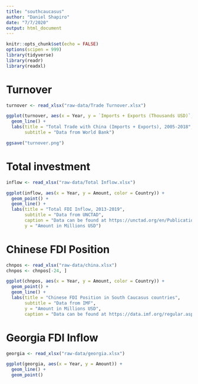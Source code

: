 ```yaml
---
title: "southcaucasus"
author: "Daniel Shapiro"
date: "7/7/2020"
output: html_document
---
```


```r
knitr::opts_chunk$set(echo = FALSE)
options(scipen = 999)
library(tidyverse)
library(readr)
library(readxl)
```

# Turnover

```r
turnover <- read_xlsx("raw-data/Trade Turnover.xlsx")
```

```r
ggplot(turnover, aes(x = Year, y = `Imports + Exports (Thousands USD)`, color = Country)) +
  geom_line() +
  labs(title = "Total Trade with China (Imports + Exports), 2005-2018",
       subtitle = "Data from World Bank")

ggsave("turnover.png")
```

# Total investment

```r
inflow <- read_xlsx("raw-data/Total Inflow.xlsx")
```

```r
ggplot(inflow, aes(x = Year, y = Amount, color = Country)) +
  geom_point() +
  geom_line() +
  labs(title = "Total FDI Inflow, 2013-2019",
       subtitle = "Data from UNCTAD",
       caption = "Data can be found at https://unctad.org/en/PublicationsLibrary/wir2019_en.pdf.",
       y = "Amount in Millions USD")
```

# Chinese FDI Position

```r
chnpos <- read_xlsx("raw-data/china.xlsx")
chnpos <- chnpos[-24, ]
```

```r
ggplot(chnpos, aes(x = Year, y = Amount, color = Country)) +
  geom_point() +
  geom_line() +
  labs(title = "Chinese FDI Position in South Caucasus countries",
       subtitle = "Data from IMF",
       y = "Amount in Millions USD",
       caption = "Data can be found at https://data.imf.org/regular.aspx?key=61227424.")
```

# Georgia FDI Inflow

```r
georgia <- read_xlsx("raw-data/georgia.xlsx")
```

```r
ggplot(georgia, aes(x = Year, y = Amount)) +
  geom_line() +
  geom_point()
```

